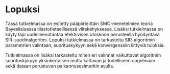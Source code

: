 # Lopuksi

Tässä tutkielmassa on esitetty pääpiirteittäin SMC-menetelmien teoria Bayesilaisessa tilastotieteellisessä viitekehyksessä. Lisäksi tutkielmassa on käyty läpi uudelleenotantaa efektiivisen otoskoon perusteella hyödyntävä SIR-suodinalgoritmi. Lopuksi tutkielmassa on tarkasteltu SIR-algoritmin parametrien valintaan, suorituskykyyn sekä konvergenssiin liittyviä tuloksia.

Tutkielmassa on lisäksi tarkasteltu miten eri valinnat vaikuttavat algoritmin suorituskykyyn yksinkertaisen mutta kattavan ja todelliseen ongelmaan sekä dataan perustuvan paikannusesimerkin avulla.

